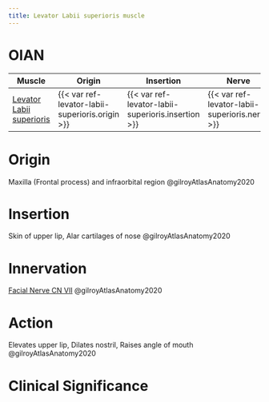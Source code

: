 ```yaml
---
title: Levator Labii superioris muscle
---
```


# OIAN

| Muscle  | Origin | Insertion | Nerve | Action |
|------|--------|-------|----------|--------|
| [Levator Labii superioris]({{< var ref-levator-labii-superioris.path >}}) | {{< var ref-levator-labii-superioris.origin >}} | {{< var ref-levator-labii-superioris.insertion >}} | {{< var ref-levator-labii-superioris.nerve >}} | {{< var ref-levator-labii-superioris.action >}} |

# Origin
Maxilla (Frontal process) and infraorbital region @gilroyAtlasAnatomy2020

# Insertion
Skin of upper lip, Alar cartilages of nose @gilroyAtlasAnatomy2020

# Innervation

[Facial Nerve CN VII]({{< var ref-cn7.path >}}) @gilroyAtlasAnatomy2020

# Action
Elevates upper lip, Dilates nostril, Raises angle of mouth @gilroyAtlasAnatomy2020

# Clinical Significance